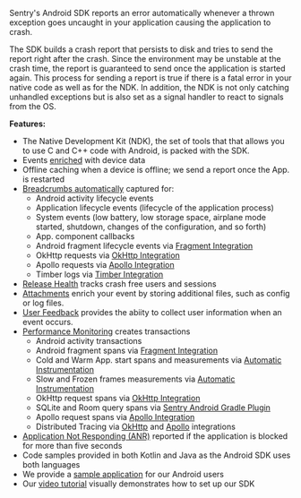 <Note>

Sentry's Android SDK reports an error automatically whenever a thrown exception goes uncaught in your application causing the application to crash.

The SDK builds a crash report that persists to disk and tries to send the report right after the crash. Since the environment may be unstable at the crash time, the report is guaranteed to send once the application is started again. This process for sending a report is true if there is a fatal error in your native code as well as for the NDK. In addition, the NDK is not only catching unhandled exceptions but is also set as a signal handler to react to signals from the OS.

</Note>

**Features:**

- The Native Development Kit (NDK), the set of tools that that allows you to use C and C++ code with Android, is packed with the SDK.
- Events [enriched](/platforms/android/enriching-events/context/) with device data
- Offline caching when a device is offline; we send a report once the App. is restarted
- [Breadcrumbs automatically](/platforms/android/enriching-events/breadcrumbs/#automatic-breadcrumbs) captured for:
    - Android activity lifecycle events
    - Application lifecycle events (lifecycle of the application process)
    - System events (low battery, low storage space, airplane mode started, shutdown, changes of the configuration, and so forth)
    - App. component callbacks
    - Android fragment lifecycle events via [Fragment Integration](/platforms/android/configuration/integrations/fragment/)
    - OkHttp requests via [OkHttp Integration](/platforms/android/configuration/integrations/okhttp/)
    - Apollo requests via [Apollo Integration](/platforms/android/performance/instrumentation/apollo/)
    - Timber logs via [Timber Integration](/platforms/android/configuration/integrations/timber/)
- [Release Health](/product/releases/health/) tracks crash free users and sessions
- [Attachments](/platforms/android/enriching-events/attachments/) enrich your event by storing additional files, such as config or log files.
- [User Feedback](/platforms/android/enriching-events/user-feedback/) provides the abiity to collect user information when an event occurs.
- [Performance Monitoring](/product/performance/) creates transactions
    - Android activity transactions
    - Android fragment spans via [Fragment Integration](/platforms/android/configuration/integrations/fragment/)
    - Cold and Warm App. start spans and measurements via [Automatic Instrumentation](/platforms/android/performance/instrumentation/automatic-instrumentation/#app-start-instrumentation)
    - Slow and Frozen frames measurements via [Automatic Instrumentation](/platforms/android/performance/instrumentation/automatic-instrumentation/#slow-and-frozen-frames)
    - OkHttp request spans via [OkHttp Integration](/platforms/android/configuration/integrations/okhttp/)
    - SQLite and Room query spans via [Sentry Android Gradle Plugin](/platforms/android/performance/instrumentation/automatic-instrumentation/#sqlite-and-room-instrumentation)
    - Apollo request spans via [Apollo Integration](/platforms/android/performance/instrumentation/apollo/)
    - Distributed Tracing via [OkHttp](/platforms/android/configuration/integrations/okhttp/) and [Apollo](/platforms/android/performance/instrumentation/apollo/) integrations
- [Application Not Responding (ANR)](/platforms/android/configuration/app-not-respond/) reported if the application is blocked for more than five seconds
- Code samples provided in both Kotlin and Java as the Android SDK uses both languages
- We provide a [sample application](https://github.com/getsentry/sentry-java/tree/master/sentry-samples/sentry-samples-android) for our Android users
- Our [video tutorial](/platforms/android/android-video/) visually demonstrates how to set up our SDK
